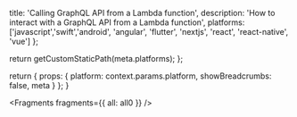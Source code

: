                   
  title: 'Calling GraphQL API from a Lambda function',
  description: 'How to interact with a GraphQL API from a Lambda function',
  platforms: ['javascript','swift','android', 'angular', 'flutter', 'nextjs', 'react', 'react-native', 'vue']
};

  return getCustomStaticPath(meta.platforms);
};

  return {
    props: {
      platform: context.params.platform,
      showBreadcrumbs: false,
      meta
    }
  };
}
          



<Fragments fragments={{ all: all0 }} />
